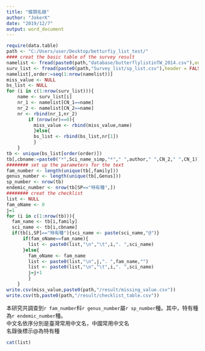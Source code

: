 ```yaml
---
title: "蝶類名錄"
author: "JokerK"
date: "2019/12/7"
output: word_document
---
```


```r
require(data.table)
path <- "C:/Users/user/Desktop/betturfiy_list_test/"
#### creat the basic table of the survey result
namelist <- fread(paste0(path,"database/butterflylistinTW_2014.csv"),encoding = "UTF-8")
surv_list <- fread(paste0(path,"Survey_list/sp_list.csv"),header = FALSE)
namelist[,order:=seq(1:nrow(namelist))]
miss_value <- NULL
bs_list <- NULL
for (i in c(1:nrow(surv_list))){
    name <- surv_list[i]
    nr_1 <- namelist[CN_1==name]
    nr_2 <- namelist[CN_2==name]
    nr <- rbind(nr_1,nr_2)
        if (nrow(nr)==0){
          miss_value <- rbind(miss_value,name)      
          }else{
          bs_list <- rbind(bs_list,nr[1])  
          }
    }
tb <- unique(bs_list[order(order)])
tb[,cbname:=paste0("*",Sci_name_simp,"*"," ",author," ",CN_2," ",CN_1)]
######## set up the parameters for the text
fam_number <- length(unique(tb[,family]))
genus_number <- length(unique(tb[,Genus]))
sp_number <- nrow(tb)
endemic_number <- nrow(tb[SP=="特有種",])
######## creat the checklist
list <- NULL
fam_oName <- 0
j=1
for (i in c(1:nrow(tb))){
  fam_name <- tb[i,family]
  sci_name <- tb[i,cbname]
  if(tb[i,SP]=="特有種"){sci_name <- paste(sci_name,"@")}
      if(fam_oName==fam_name){
        list <- paste0(list,"\n","\t",i,". ",sci_name)
      }else{
        fam_oName <- fam_name
        list <- paste0(list,"\n",j,". ",fam_name,"")
        list <- paste0(list,"\n","\t",i,". ",sci_name)
        j=j+1
        }
    }
write.csv(miss_value,paste0(path,"/result/missing_value.csv"))
write.csv(tb,paste0(path,"/result/checklist_table.csv"))
```

本研究共調查到`r fam_number`科`r genus_number`屬`r sp_number`種。其中，特有種為`r endemic_number`種。  
中文名依序分別是臺灣常用中文名，中國常用中文名  
名錄後標示\@為特有種

```r
cat(list)
```